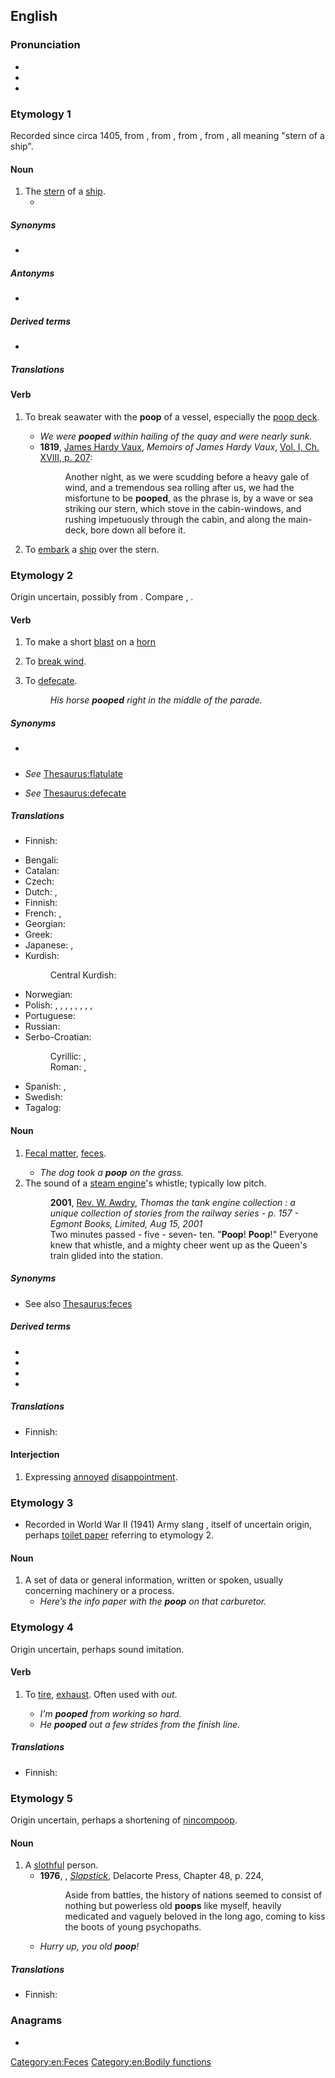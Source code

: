 ==English==

===Pronunciation===
* {{IPA|/puːp/|lang=en}}
* {{audio|En-ca-poop.ogg|Audio (CA)|lang=en}}
* {{rhymes|uːp|lang=en}}

===Etymology 1===
Recorded since circa 1405, from {{der|en|frm|poupe}}, from {{der|en|it|poppa}}, from {{der|en|VL.|*puppa}}, from {{der|en|la|puppis}}, all meaning "stern of a ship".

====Noun====
{{en-noun|~}}

# The [[stern]] of a [[ship]].
#* {{seeCites}}

=====Synonyms=====
* {{l|en|stern}}

=====Antonyms=====
* {{l|en|bow}}

=====Derived terms=====
* {{l|en|poop deck}}

=====Translations=====
{{trans-see|stern}}

====Verb====
{{en-verb}}

# {{lb|en|transitive}} To break seawater with the '''poop''' of a vessel, especially the [[poop deck]].
#* ''We were '''pooped''' within hailing of the quay and were nearly sunk.''
#* '''1819''', [[w:James Hardy Vaux|James Hardy Vaux]], ''Memoirs of James Hardy Vaux'', [[s:Memoirs of James Hardy Vaux/Volume 1/Chapter 18#207|Vol. I, Ch. XVIII, p. 207]]:
#*: Another night, as we were scudding before a heavy gale of wind, and a tremendous sea rolling after us, we had the misfortune to be '''pooped''', as the phrase is, by a wave or sea striking our stern, which stove in the cabin-windows, and rushing impetuously through the cabin, and along the main-deck, bore down all before it.
# {{lb|en|transitive}} To [[embark]] a [[ship]] over the stern.

===Etymology 2===
Origin uncertain, possibly from {{etyl|enm|en}} {{m|enm|poupen}}. Compare {{cog|nl|poepen|t=to defecate}}, {{cog|nds-de|pupen|t=to fart; break wind}}.

====Verb====
{{en-verb}}

# {{lb|en|obsolete|intransitive}} To make a short [[blast]] on a [[horn]] {{defdate|from late 14th c.}}
# {{lb|en|obsolete|intransitive}} To [[break wind]]. {{defdate|from 18th c.}}
# {{lb|en|informal|childish|intransitive}} To [[defecate]].
#: ''His horse '''pooped''' right in the middle of the parade.''

=====Synonyms=====
* {{sense|to toot}} {{l|en|toot}}
* {{sense|to fart}} ''See'' [[Thesaurus:flatulate]]
* {{sense|to shit}} ''See'' [[Thesaurus:defecate]]

=====Translations=====
{{trans-top|to make a short blast}}
* Finnish: {{t|fi|töräyttää}}
{{trans-mid}}
{{trans-bottom}}

{{trans-see|to break wind|break wind}}

{{trans-top-see|to defecate|defecate|poo}}
* Bengali: {{t|bn|হাগা}}
* Catalan: {{t+|ca|cagar}}
* Czech: {{t+|cs|kakat|impf}}
* Dutch: {{t-check|nl|[[kakken]] [[poepen]]}} <!-- was "[[kakken]] [[poepen]]" - assumed sum-of-parts; if an idiom, remove the wikilinks to the individual words. see [[User:Kephir/gadgets/xte#Translation_fixing]] -->, {{t+check|nl|schijten}}
* Finnish: {{t+|fi|kakata}}
* French: {{t+|fr|faire caca}}, {{t|fr|faire une crotte}}
* Georgian: {{t-needed|ka}}
* Greek: {{t|el|κάνω κακά}}
* Japanese: {{t+|ja|うんち|tr=unchi suru|alt=うんちする}}, {{t+|ja|うんこ|tr=unko suru|alt=うんこする}}
* Kurdish:
*: Central Kurdish: {{t|ckb|گوو کردن}}
{{trans-mid}}
* Norwegian: {{t|no|bæsje}}
* Polish: {{t+|pl|srać}}, {{t+|pl|załatwiać się}}, {{t|pl|defekować}}, {{t|pl|oddawać kał}}, {{t|pl|oddawać stolec}}, {{t|pl|robić kupę}}, {{t|pl|wydalać kał}}, {{t|pl|wypróżniać się}}, {{t|pl|spuszczać kreta}}
* Portuguese: {{t|pt|fazer cocô}}
* Russian: {{t+|ru|ка́кать}}
* Serbo-Croatian:
*: Cyrillic: {{t|sh|ка́кити}}, {{t|sh|ка̏кати}}
*: Roman: {{t+|sh|kákiti}}, {{t+|sh|kȁkati}}
* Spanish: {{t+|es|cagar}}, {{t|es|hacer popó}}
* Swedish: {{t+|sv|bajsa}}
* Tagalog: {{t|tl|pagjebs}}
{{trans-bottom}}

====Noun====
{{en-noun|~}}

# {{lb|en|informal|often|childish}} [[fecal matter|Fecal matter]], [[feces]]. {{defdate|from the 18th c.}}
#* ''The dog took a '''poop''' on the grass.''
# The sound of a [[steam engine]]'s whistle; typically low pitch.
#: '''2001''', [[w:Rev. W. Awdry|Rev. W. Awdry]], ''Thomas the tank engine collection : a unique collection of stories from the railway series - p. 157 - Egmont Books, Limited, Aug 15, 2001''
#: Two minutes passed - five - seven- ten. "'''Poop'''! '''Poop'''!" Everyone knew that whistle, and a mighty cheer went up as the Queen's train glided into the station.

=====Synonyms=====
* See also [[Thesaurus:feces]]

=====Derived terms=====
* {{l|en|pooper}}
* {{l|en|pooper scooper}}
* {{l|en|poopsicle}}
* {{l|en|YouTube poop}}

=====Translations=====
{{trans-see|feces|poo|feces}}

{{trans-top|low-pitch sound of a whistle}}
* Finnish: {{t+|fi|tuut}}
{{trans-mid}}
{{trans-bottom}}

====Interjection====
{{en-intj}}

# {{lb|en|childish|euphemism}} Expressing [[annoyed]] [[disappointment]].

===Etymology 3===
* Recorded in World War II (1941) Army slang {{m|en|poop sheet||up-to-date information}}, itself of uncertain origin, perhaps [[toilet paper]] referring to etymology 2.

====Noun====
{{en-noun|-}}

# A set of data or general information, written or spoken, usually concerning machinery or a process.
#* ''Here’s the info paper with the '''poop''' on that carburetor.''

===Etymology 4===
Origin uncertain, perhaps sound imitation.

====Verb====
{{en-verb}}

# {{lb|en|transitive}} To [[tire]], [[exhaust]]. Often used with ''out''. {{defdate|from early 20th c.}}
#* ''I'm '''pooped''' from working so hard.''
#* ''He '''pooped''' out a few strides from the finish line.''

=====Translations=====
{{trans-top|to tire, exhaust}}
* Finnish: {{t+|fi|väsähtää}}
{{trans-mid}}
{{trans-bottom}}

===Etymology 5===
Origin uncertain, perhaps a shortening of [[nincompoop]].

====Noun====
{{en-noun}}

# A [[slothful]] person.
#* '''1976''', {{w|Kurt Vonnegut}}, ''[[w:Slapstick (novel)|Slapstick]]'', Delacorte Press, Chapter 48, p. 224,
#*: Aside from battles, the history of nations seemed to consist of nothing but powerless old '''poops''' like myself, heavily medicated and vaguely beloved in the long ago, coming to kiss the boots of young psychopaths.
#* ''Hurry up, you old '''poop'''!''

=====Translations=====
{{trans-top|slothful person}}
* Finnish: {{t+|fi|vätys}}
{{trans-mid}}
{{trans-bottom}}

===Anagrams===
* {{anagrams|en|oppo|po-po|popo}}

[[Category:en:Feces]]
[[Category:en:Bodily functions]]